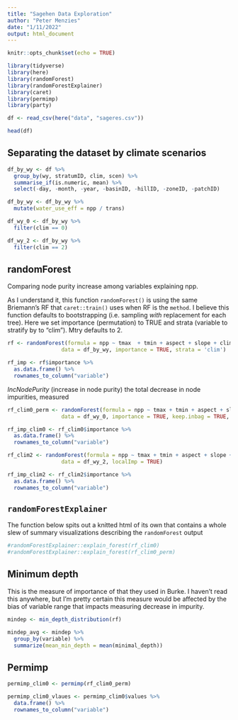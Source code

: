 ```yaml
---
title: "Sagehen Data Exploration"
author: "Peter Menzies"
date: "1/11/2022"
output: html_document
---
```


```r
knitr::opts_chunk$set(echo = TRUE)

library(tidyverse)
library(here)
library(randomForest)
library(randomForestExplainer)
library(caret)
library(permimp)
library(party)
```

```r
df <- read_csv(here("data", "sageres.csv"))
```



```r
head(df)
```

## Separating the dataset by climate scenarios

```r
df_by_wy <- df %>% 
  group_by(wy, stratumID, clim, scen) %>% 
  summarise_if(is.numeric, mean) %>% 
  select(-day, -month, -year, -basinID, -hillID, -zoneID, -patchID)
```

```r
df_by_wy <- df_by_wy %>% 
  mutate(water_use_eff = npp / trans)
```

```r
df_wy_0 <- df_by_wy %>% 
  filter(clim == 0)

df_wy_2 <- df_by_wy %>% 
  filter(clim == 2)
```


## randomForest

Comparing node purity increase among variables explaining npp. 

As I understand it, this function `randomForest()` is using the same Briemann's RF that `caret::train()` uses when RF is the `method`. I believe this function defaults to bootstrapping (i.e. sampling *with* replacement for each tree). Here we set importance (permutation) to TRUE and strata (variable to stratify by to "clim"). Mtry defaults to 2.

```r
rf <- randomForest(formula = npp ~ tmax  + tmin + aspect + slope + clim + swe + scen + elev + precip,     
                 data = df_by_wy, importance = TRUE, strata = 'clim')

rf_imp <- rf$importance %>%
  as.data.frame() %>%
  rownames_to_column("variable")
```

*IncNodePurity* (increase in node purity) the total decrease in node impurities, measured


```r
rf_clim0_perm <- randomForest(formula = npp ~ tmax + tmin + aspect + slope + swe + scen + elev + precip,     
                 data = df_wy_0, importance = TRUE, keep.inbag = TRUE, keep.forest = TRUE)

rf_imp_clim0 <- rf_clim0$importance %>%
  as.data.frame() %>%
  rownames_to_column("variable")
```



```r
rf_clim2 <- randomForest(formula = npp ~ tmax + tmin + aspect + slope + swe + scen + elev + precip,     
                 data = df_wy_2, localImp = TRUE)

rf_imp_clim2 <- rf_clim2$importance %>%
  as.data.frame() %>%
  rownames_to_column("variable")
```

## `randomForestExplainer`

The function below spits out a knitted html of its own that contains a whole slew of summary visualizations describing the `randomForest` output

```r
#randomForestExplainer::explain_forest(rf_clim0)
#randomForestExplainer::explain_forest(rf_clim0_perm)

```

## Minimum depth

This is the measure of importance of that they used in Burke. I haven't read this anywhere, but I'm pretty certain this measure would be affected by the bias of variable range that impacts measuring decrease in impurity. 

```r
mindep <- min_depth_distribution(rf)
```


```r
mindep_avg <- mindep %>% 
  group_by(variable) %>% 
  summarize(mean_min_depth = mean(minimal_depth))
```

## Permimp

```r
permimp_clim0 <- permimp(rf_clim0_perm)
```


```r
permimp_clim0_vlaues <- permimp_clim0$values %>%
  data.frame() %>% 
  rownames_to_column("variable")
```











 
